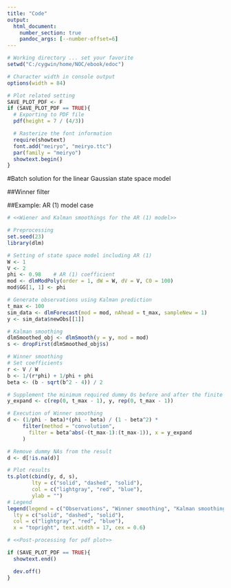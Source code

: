 ```yaml
---
title: "Code"
output:
  html_document:
    number_section: true
    pandoc_args: [--number-offset=6]
---
```



```r
# Working directory ... set your favorite
setwd("C:/cygwin/home/NOC/ebook/edoc")

# Character width in console output
options(width = 84)

# Plot related setting
SAVE_PLOT_PDF <- F
if (SAVE_PLOT_PDF == TRUE){
  # Exporting to PDF file
  pdf(height = 7 / (4/3))

  # Rasterize the font information
  require(showtext)
  font.add("meiryo", "meiryo.ttc")
  par(family = "meiryo")
  showtext.begin()
}
```



#Batch solution for the linear Gaussian state space model

##Winner filter



##Example: AR (1) model case

```r
# <<Wiener and Kalman smoothings for the AR (1) model>>

# Preprocessing
set.seed(23)
library(dlm)

# Setting of state space model including AR (1)
W <- 1
V <- 2
phi <- 0.98    # AR (1) coefficient
mod <- dlmModPoly(order = 1, dW = W, dV = V, C0 = 100)
mod$GG[1, 1] <- phi

# Generate observations using Kalman prediction
t_max <- 100
sim_data <- dlmForecast(mod = mod, nAhead = t_max, sampleNew = 1)
y <- sim_data$newObs[[1]]

# Kalman smoothing
dlmSmoothed_obj <- dlmSmooth(y = y, mod = mod)
s <- dropFirst(dlmSmoothed_obj$s)

# Winner smoothing
# Set coefficients
r <- V / W
b <- 1/(r*phi) + 1/phi + phi
beta <- (b - sqrt(b^2 - 4)) / 2

# Supplement the minimum required dummy 0s before and after the finite observations
y_expand <- c(rep(0, t_max - 1), y, rep(0, t_max - 1))

# Execution of Winner smoothing
d <- (1/phi - beta)*(phi - beta) / (1 - beta^2) *
     filter(method = "convolution",
       filter = beta^abs(-(t_max-1):(t_max-1)), x = y_expand
     )

# Remove dummy NAs from the result
d <- d[!is.na(d)]

# Plot results
ts.plot(cbind(y, d, s),
        lty = c("solid", "dashed", "solid"),
        col = c("lightgray", "red", "blue"),
        ylab = "")
# Legend
legend(legend = c("Observations", "Winner smoothing", "Kalman smoothing"),
  lty = c("solid", "dashed", "solid"),
  col = c("lightgray", "red", "blue"),
  x = "topright", text.width = 17, cex = 0.6)
```



```r
# <<Post-processing for pdf plot>>

if (SAVE_PLOT_PDF == TRUE){
  showtext.end()

  dev.off()
}
```

